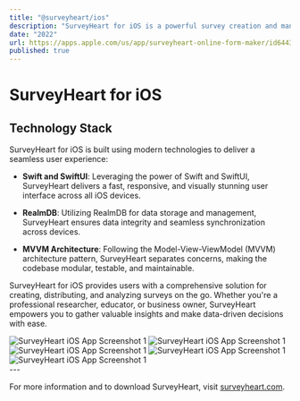 ```yaml
---
title: "@surveyheart/ios"
description: "SurveyHeart for iOS is a powerful survey creation and management app designed for iPhone and iPad users. Built using Swift and SwiftUI, and following the MVVM architecture pattern, SurveyHeart offers a seamless and intuitive experience for creating, distributing, and analyzing surveys on iOS devices."
date: "2022"
url: https://apps.apple.com/us/app/surveyheart-online-form-maker/id6443449067
published: true
---
```


# SurveyHeart for iOS
## Technology Stack

SurveyHeart for iOS is built using modern technologies to deliver a seamless user experience:

- **Swift and SwiftUI**: Leveraging the power of Swift and SwiftUI, SurveyHeart delivers a fast, responsive, and visually stunning user interface across all iOS devices.

- **RealmDB**: Utilizing RealmDB for data storage and management, SurveyHeart ensures data integrity and seamless synchronization across devices.

- **MVVM Architecture**: Following the Model-View-ViewModel (MVVM) architecture pattern, SurveyHeart separates concerns, making the codebase modular, testable, and maintainable.

SurveyHeart for iOS provides users with a comprehensive solution for creating, distributing, and analyzing surveys on the go. Whether you're a professional researcher, educator, or business owner, SurveyHeart empowers you to gather valuable insights and make data-driven decisions with ease.


<div style={{ display: 'flex', justifyContent: 'space-between' ,overflowX: "auto",whiteSpace: 'nowrap'}}>
    <img src="/surveyheartios/i-Sh-2.png" alt="SurveyHeart iOS App Screenshot 1" style={{ width: '48%', height: 'auto' }} />
    <img src="/surveyheartios/i-Sh-3.png" alt="SurveyHeart iOS App Screenshot 1" style={{ width: '48%', height: 'auto' }} />
    <img src="/surveyheartios/i-Sh-4.png" alt="SurveyHeart iOS App Screenshot 1" style={{ width: '48%', height: 'auto' }} />
    <img src="/surveyheartios/i-Sh-5.png" alt="SurveyHeart iOS App Screenshot 1" style={{ width: '48%', height: 'auto' }} />
    <img src="/surveyheartios/i-Sh-6.png" alt="SurveyHeart iOS App Screenshot 1" style={{ width: '48%', height: 'auto' }} />

</div>
---

For more information and to download SurveyHeart, visit [surveyheart.com](https://www.surveyheart.com).
